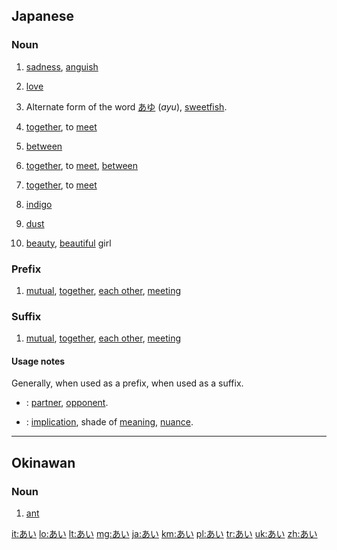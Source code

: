 {{also|アイ|Appendix:Variations of "ai"}}
==Japanese==

===Noun===
{{ja-noun}}

# {{ja-def|哀}} [[sadness]], [[anguish]]
# {{ja-def|愛}} [[love]]
# {{ja-def|鮎}} Alternate form of the word [[あゆ]] (''ayu''), [[sweetfish]].
# {{ja-def|会}} [[together]], to [[meet]]
# {{ja-def|間}} [[between]]
# {{ja-def|合}} [[together]], to [[meet]], [[between]]
# {{ja-def|相}} [[together]], to [[meet]]
# {{ja-def|藍}} [[indigo]]
# {{ja-def|埃}} [[dust]]
# {{ja-def|娃}} [[beauty]], [[beautiful]] girl {{qualifier|generally only used in names}}

===Prefix===
{{ja-pos|prefix}}

# {{ja-def|相|合い}} [[mutual]], [[together]], [[each other]], [[meet]]ing

===Suffix===
{{ja-pos|suffix}}

# {{ja-def|相|合い}} [[mutual]], [[together]], [[each other]], [[meet]]ing

====Usage notes====
Generally, {{l|ja|相}} when used as a prefix, {{l|ja|合い}} when used as a suffix.
* {{ja-r|相手|あいて}}: [[partner]], [[opponent]].
* {{ja-r|意味合い|いみあい}}: [[implication]], shade of [[meaning]], [[nuance]].

----

==Okinawan==

===Noun===
{{head|ryu|noun|romaji|ai}}

# {{ryu-def|蟻}} [[ant]]

[[it:あい]]
[[lo:あい]]
[[lt:あい]]
[[mg:あい]]
[[ja:あい]]
[[km:あい]]
[[pl:あい]]
[[tr:あい]]
[[uk:あい]]
[[zh:あい]]